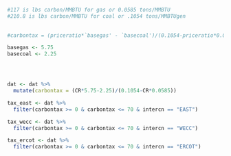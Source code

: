 ```r
#117 is lbs carbon/MMBTU for gas or 0.0585 tons/MMBTU
#210.8 is lbs carbon/MMBTU for coal or .1054 tons/MMBTUgen
			
			
#carbontax = (priceratio*`basegas' - `basecoal')/(0.1054-priceratio*0.0585)

basegas <- 5.75
basecoal <- 2.25




dat <- dat %>% 
  mutate(carbontax = (CR*5.75-2.25)/(0.1054-CR*0.0585))

tax_east <- dat %>% 
  filter(carbontax >= 0 & carbontax <= 70 & intercn == "EAST")

tax_wecc <- dat %>% 
  filter(carbontax >= 0 & carbontax <= 70 & intercn == "WECC")

tax_ercot <- dat %>% 
  filter(carbontax >= 0 & carbontax <= 70 & intercn == "ERCOT")



```

